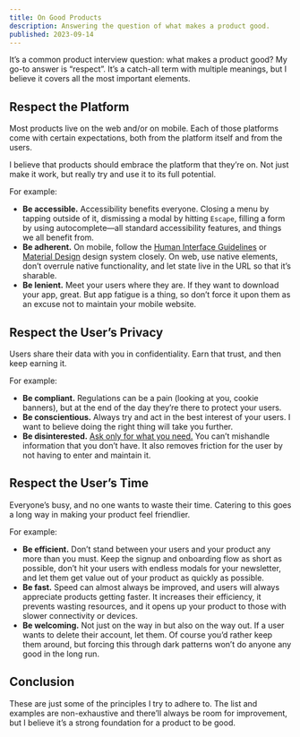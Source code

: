 ```yaml
---
title: On Good Products
description: Answering the question of what makes a product good.
published: 2023-09-14
---
```


It’s a common product interview question: what makes a product good? My go-to answer is “respect”. It’s a catch-all term with multiple meanings, but I believe it covers all the most important elements.

## Respect the Platform

Most products live on the web and/or on mobile. Each of those platforms come with certain expectations, both from the platform itself and from the users.

I believe that products should embrace the platform that they’re on. Not just make it work, but really try and use it to its full potential.

For example:

- **Be accessible.** Accessibility benefits everyone. Closing a menu by tapping outside of it, dismissing a modal by hitting `Escape`, filling a form by using autocomplete—all standard accessibility features, and things we all benefit from.
- **Be adherent.** On mobile, follow the [Human Interface Guidelines](https://developer.apple.com/design/human-interface-guidelines/) or [Material Design](https://m3.material.io) design system closely. On web, use native elements, don’t overrule native functionality, and let state live in the URL so that it’s sharable.
- **Be lenient.** Meet your users where they are. If they want to download your app, great. But app fatigue is a thing, so don’t force it upon them as an excuse not to maintain your mobile website.

## Respect the User’s Privacy

Users share their data with you in confidentiality. Earn that trust, and then keep earning it.

For example:

- **Be compliant.** Regulations can be a pain (looking at you, cookie banners), but at the end of the day they’re there to protect your users.
- **Be conscientious.** Always try and act in the best interest of your users. I want to believe doing the right thing will take you further.
- **Be disinterested.** [Ask only for what you need.](https://en.wikipedia.org/wiki/Principle_of_least_privilege) You can’t mishandle information that you don’t have. It also removes friction for the user by not having to enter and maintain it.

## Respect the User’s Time

Everyone’s busy, and no one wants to waste their time. Catering to this goes a long way in making your product feel friendlier.

For example:

- **Be efficient.** Don’t stand between your users and your product any more than you must. Keep the signup and onboarding flow as short as possible, don’t hit your users with endless modals for your newsletter, and let them get value out of your product as quickly as possible.
- **Be fast.** Speed can almost always be improved, and users will always appreciate products getting faster. It increases their efficiency, it prevents wasting resources, and it opens up your product to those with slower connectivity or devices.
- **Be welcoming.** Not just on the way in but also on the way out. If a user wants to delete their account, let them. Of course you’d rather keep them around, but forcing this through dark patterns won’t do anyone any good in the long run.

## Conclusion

These are just some of the principles I try to adhere to. The list and examples are non-exhaustive and there’ll always be room for improvement, but I believe it’s a strong foundation for a product to be good.
